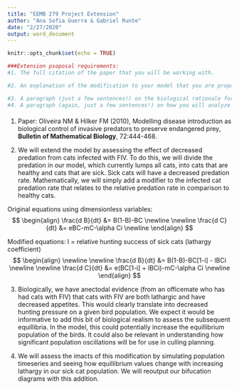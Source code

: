 ```yaml
---
title: "EEMB 279 Project Extension"
author: "Ana Sofia Guerra & Gabriel Runte"
date: "2/27/2020"
output: word_document
---
```


```r
knitr::opts_chunk$set(echo = TRUE)
```

```r
###Extension psoposal requirements:
#1. The full citation of the paper that you will be working with.

#2. An explanation of the modification to your model that you are proposing, including how you will do this modification mathematically. (Photos or screenshots of your work pasted into a document are OK!)

#3. A paragraph (just a few sentences!) on the biological rationale for your modification. In other words, why are you making this modification? What do you hope it will tell you about the biology of the system?
#4. A paragraph (again, just a few sentences!) on how you will analyze the impacts of this modification. What mathematical tools will you use? What types of results will you produce?
```
####

1. Paper: Oliveira NM & Hilker FM (2010), Modelling disease introduction as biological control of invasive predators to preserve endangered prey, **Bulletin of Mathematical Biology**, 72:444-468. 

2. We will extend the model by assessing the effect of decreased predation from cats infected with FIV. To do this, we will divide the predation in our model, which currently lumps all cats, into cats that are healthy and cats that are sick. Sick cats will have a decreased predation rate. Mathematically, we will simply add a modifier to the infected cat predation rate that relates to the relative predation rate in comparison to healthy cats. 

Original equations using dimensionless variables:
$$
\begin{align}
\frac{d B}{dt}  &= B(1-B)-BC
\newline
\newline
\frac{d C}{dt}  &= eBC-mC-\alpha Ci
\newline
\end{align}
$$

Modified equations:
l = relative hunting success of sick cats (lathargy coefficient)
$$
\begin{align}
\newline
\newline
\frac{d B}{dt}  &= B(1-B)-BC[1-i] - lBCi
\newline
\newline
\frac{d C}{dt}  &= e(BC[1-i] + lBCi)-mC-\alpha Ci
\newline
\end{align}
$$


3. Biologically, we have anectodal evidence (from an officemate who has had cats with FIV) that cats with FIV are both lathargic and have decreased appetites. This would clearly translate into decreased hunting pressure on a given bird population. We expect it would be informative to add this bit of biological realism to assess the subsequent equillibria. 
In the model, this could potentially increase the equillibrium population of the birds. It could also be relevant in understanding how significant population oscillations will be for use in culling planning. 

4. We will assess the imacts of this modification by simulating population timeseries and seeing how equillibrium values change with increasing lathargy in our sick cat population. We will reoutput our bifucation diagrams with this addition. 

